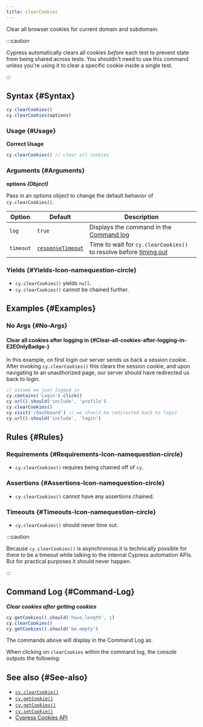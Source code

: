 ```yaml
---
title: clearCookies
---
```


Clear all browser cookies for current domain and subdomain.

:::caution

Cypress automatically clears all cookies _before_ each test to prevent state
from being shared across tests. You shouldn't need to use this command unless
you're using it to clear a specific cookie inside a single test.

:::

## Syntax {#Syntax}

```javascript
cy.clearCookies()
cy.clearCookies(options)
```

### Usage {#Usage}

**<Icon name="check-circle" color="green" /> Correct Usage**

```javascript
cy.clearCookies() // clear all cookies
```

### Arguments {#Arguments}

**<Icon name="angle-right" /> options** **_(Object)_**

Pass in an options object to change the default behavior of `cy.clearCookies()`.

| Option    | Default                                                        | Description                                                                              |
| --------- | -------------------------------------------------------------- | ---------------------------------------------------------------------------------------- |
| `log`     | `true`                                                         | Displays the command in the [Command log](/guides/core-concepts/cypress-app#Command-Log) |
| `timeout` | [`responseTimeout`](/guides/references/configuration#Timeouts) | Time to wait for `cy.clearCookies()` to resolve before [timing out](#Timeouts)           |

### Yields [<Icon name="question-circle"/>](/guides/core-concepts/introduction-to-cypress#Subject-Management) {#Yields-Icon-namequestion-circle}

- `cy.clearCookies()` yields `null`.</li><li>`cy.clearCookies()` cannot
be chained further.

## Examples {#Examples}

### No Args {#No-Args}

#### Clear all cookies after logging in <E2EOnlyBadge /> {#Clear-all-cookies-after-logging-in-E2EOnlyBadge-}

In this example, on first login our server sends us back a session cookie. After
invoking `cy.clearCookies()` this clears the session cookie, and upon navigating
to an unauthorized page, our server should have redirected us back to login.

```javascript
// assume we just logged in
cy.contains('Login').click()
cy.url().should('include', 'profile')
cy.clearCookies()
cy.visit('/dashboard') // we should be redirected back to login
cy.url().should('include', 'login')
```

## Rules {#Rules}

### Requirements [<Icon name="question-circle"/>](/guides/core-concepts/introduction-to-cypress#Chains-of-Commands) {#Requirements-Icon-namequestion-circle}

- `cy.clearCookies()` requires being chained off of `cy`.

### Assertions [<Icon name="question-circle"/>](/guides/core-concepts/introduction-to-cypress#Assertions) {#Assertions-Icon-namequestion-circle}

- `cy.clearCookies()` cannot have any assertions chained.

### Timeouts [<Icon name="question-circle"/>](/guides/core-concepts/introduction-to-cypress#Timeouts) {#Timeouts-Icon-namequestion-circle}

- `cy.clearCookies()` should never time out.

:::caution

Because `cy.clearCookies()` is asynchronous it is technically possible for there
to be a timeout while talking to the internal Cypress automation APIs. But for
practical purposes it should never happen.

:::

## Command Log {#Command-Log}

**_Clear cookies after getting cookies_**

```javascript
cy.getCookies().should('have.length', 1)
cy.clearCookies()
cy.getCookies().should('be.empty')
```

The commands above will display in the Command Log as:

<DocsImage src="/img/api/clearcookies/clear-all-cookies-in-cypress-tests.png" alt="Command Log" ></DocsImage>

When clicking on `clearCookies` within the command log, the console outputs the
following:

<DocsImage src="/img/api/clearcookies/inspect-cleared-cookies-in-console.png" alt="Console Log" ></DocsImage>

## See also {#See-also}

- [`cy.clearCookie()`](/api/commands/clearcookie)
- [`cy.getCookie()`](/api/commands/getcookie)
- [`cy.getCookies()`](/api/commands/getcookies)
- [`cy.setCookie()`](/api/commands/setcookie)
- [Cypress Cookies API](/api/cypress-api/cookies)

